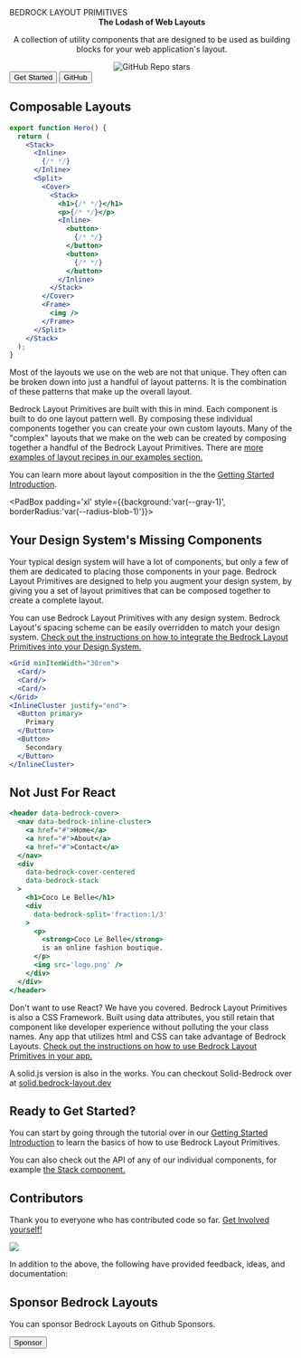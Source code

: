 
<Meta title="Overview/Bedrock Layout Primitives" />

<Stack gutter="lg">
<Cover as={Center} maxWidth='90vw' minHeight="40vh">
  <Split gutter="lgXl" switchAt="50rem">
     <Center centerChildren maxWidth='90%'>
      <LogoOnly />
    </Center>
    <Stack gutter='lg'>
      <Heading>
        BEDROCK
        <span style={{fontSize:'var(--font-size-fluid-2)', lineHeight: "2rem", letterSpacing: "0.5ch" }}>
          LAYOUT PRIMITIVES
        </span>
      </Heading>
      <Center
        as="p"
        centerText
        style={{ fontSize: "var(--font-size-fluid-1)" }}
      >
        <strong>The Lodash of Web Layouts</strong>
        <p>
          A collection of utility components that are designed to be used as building blocks for
          your web application's layout.
        </p>
      </Center>
      <Center centerChildren as='a' href='https://github.com/Bedrock-Layouts/Bedrock/stargazers'>
        <img src='https://img.shields.io/github/stars/Bedrock-Layouts/Bedrock?style=social' alt='GitHub Repo stars'/>
      </Center>
      <Inline gutter="lg" justify="center" switchAt='20rem' minItemWidth="fit-content">
        <Button primary as="a" href="/?path=/docs/getting-started-introduction--page">
          Get Started
        </Button>
        <Button as="a" href="https://github.com/Bedrock-Layouts/Bedrock">
          GitHub
        </Button>
      </Inline>
    </Stack>

  </Split>
</Cover>

<PadBox padding='xl' >

## Composable Layouts

<Split fraction='1/3' gutter='xxl' switchAt="42rem" >
    <Reel style={{flexDirection:'column'}}>

```jsx
export function Hero() {
  return (
    <Stack>
      <Inline>
        {/* */}
      </Inline>
      <Split>
        <Cover>
          <Stack>
            <h1>{/* */}</h1>
            <p>{/* */}</p>
            <Inline>
              <button>
                {/* */}
              </button>
              <button>
                {/* */}
              </button>
            </Inline>
          </Stack>
        </Cover>
        <Frame>
          <img />
        </Frame>
      </Split>
    </Stack>
  );
}

```

  </Reel>
  <section>

Most of the layouts we use on the web are not that unique. They often can be broken down into just a handful of layout patterns. It is the combination of these patterns that make up the overall layout.

Bedrock Layout Primitives are built with this in mind. Each component is built to do one layout pattern well. By composing these individual components together you can create your own custom layouts. Many of the "complex" layouts that we make on the web can be created by composing together a handful of the Bedrock Layout Primitives. There are [more examples of layout recipes in our examples section.](/docs/examples-web-dev--12-span-grid#layout-patterns)

You can learn more about layout composition in the the [Getting Started Introduction](/docs/getting-started-introduction--page).

  </section>
  </Split>
</PadBox>

<PadBox padding='xl' style={{background:'var(--gray-1)', borderRadius:'var(--radius-blob-1)'}}>

## Your Design System's Missing Components

<Split gutter='xl' switchAt="40rem">
  <section>

Your typical design system will have a lot of components, but only a few of them are dedicated to placing those components in your page. Bedrock Layout Primitives are designed to help you augment your design system, by giving you a set of layout primitives that can be composed together to create a complete layout.

You can use Bedrock Layout Primitives with any design system. Bedrock Layout's spacing scheme can be easily overridden to match your design system. [Check out the instructions on how to integrate the Bedrock Layout Primitives into your Design System.](/docs/getting-started-spacing--page#integrating-with-your-design-system)

  </section>
  <Reel style={{flexDirection:'column'}}>

```jsx
<Grid minItemWidth="30rem">
  <Card/>
  <Card/>
  <Card/>
</Grid>
<InlineCluster justify="end">
  <Button primary>
    Primary
  </Button>
  <Button>
    Secondary
  </Button>
</InlineCluster>
```

  </Reel>
  </Split>
</PadBox>
<PadBox padding='xl' >

## Not Just For React

<Split fraction='2/3' gutter='xl' switchAt="43rem">
    <Reel style={{flexDirection:'column'}}>

```jsx
<header data-bedrock-cover>
  <nav data-bedrock-inline-cluster>
    <a href="#">Home</a>
    <a href="#">About</a>
    <a href="#">Contact</a>
  </nav>
  <div
    data-bedrock-cover-centered
    data-bedrock-stack
  >
    <h1>Coco Le Belle</h1>
    <div
      data-bedrock-split='fraction:1/3'
    >
      <p>
        <strong>Coco Le Belle</strong>
        is an online fashion boutique.
      </p>
      <img src='logo.png' />
    </div>
  </div>
</header>

```

  </Reel>
  <section>

Don't want to use React? We have you covered. Bedrock Layout Primitives is also a CSS Framework. Built using data attributes, you still retain that component like developer experience without polluting the your class names. Any app that utilizes html and CSS can take advantage of Bedrock Layouts. [Check out the instructions on how to use Bedrock Layout Primitives in your app.](/docs/css-only-a-css-only-version--page)

A solid.js version is also in the works. You can checkout Solid-Bedrock over at [solid.bedrock-layout.dev](https://solid.bedrock-layout.dev)

  </section>
  </Split>
</PadBox>
<PadBox as={Center} maxWidth='90vw' padding='xxl' style={{background:'var(--gray-1)', borderRadius:'var(--radius-blob-4)'}}>

## Ready to Get Started?

You can start by going through the tutorial over in our [Getting Started Introduction](/docs/getting-started-introduction--page) to learn the basics of how to use Bedrock Layout Primitives.

You can also check out the API of any of our individual components, for example [the Stack component.](/docs/spacer-components-stack--api)

</PadBox>
<PadBox as={Center} maxWidth='90vw' padding='xxl'>

## Contributors

Thank you to everyone who has contributed code so far. [Get Involved yourself!](/docs/overview-contributing--page)

<a href="https://github.com/Bedrock-Layouts/Bedrock/graphs/contributors">
  <img src="https://contrib.rocks/image?repo=Bedrock-Layouts/Bedrock" />
</a>

In addition to the above, the following have provided feedback, ideas, and documentation:

<InlineCluster gutter="md">
  <a href="https://github.com/ajcwebdev" target="_blank">
    <Avatar
      src="https://avatars.githubusercontent.com/u/12433465?v=4"
      alt="Anthony Campolo ajcwebdev"
    />
  </a>
  <a href="https://github.com/httpete" target="_blank">
    <Avatar
      src="https://avatars.githubusercontent.com/u/1200635?v=4"
      alt="Pete Smith httpete"
    />
  </a>
  <a href="https://github.com/rajatk16" target="_blank">
    <Avatar
      src="https://avatars.githubusercontent.com/u/23185733?v=4"
      alt="Rajat rajatk16"
    />
  </a>
  <a href="https://twitter.com/trostcodes" target="_blank">
    <Avatar
      src="https://pbs.twimg.com/profile_images/1558116076717805570/iICPBWXm_400x400.jpg"
      alt="Alex Trost"
    />
  </a>
  <a href="https://twitter.com/chantastic" target="_blank">
    <Avatar
      src="https://www.chromatic.com/team/portraits-chan-square.png"
      alt="Michael Chan"
    />
  </a>
</InlineCluster>

## Sponsor Bedrock Layouts

You can sponsor Bedrock Layouts on Github Sponsors.

  <a href="https://github.com/sponsors/Bedrock-Layouts?o=sd&sc=t ">
    <Button
      style={{
        cursor: "pointer",
        maxWidth: "min-content",
      }}
    >
      Sponsor
    </Button>
  </a>
</PadBox>

</Stack>
